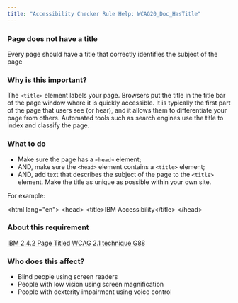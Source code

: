```yaml
---
title: "Accessibility Checker Rule Help: WCAG20_Doc_HasTitle"
---
```


<div className="toolHelp">
<Row>
<Column colLg={16} colMd={8} colSm={4} className="toolHead">

### Page does not have a title

<div id="locLevel"></div>

Every page should have a title that correctly identifies the subject of the page

</Column>
</Row>
<Row>
<Column colLg={11} colMd={5} colSm={4} className="toolMain">

### Why is this important?

The `<title>` element labels your page. Browsers put the title in the title bar of the page window where it is quickly accessible. It is typically the first part of the page that users see (or hear), and it allows them to differentiate your page from others. Automated tools such as search engines use the title to index and classify the page.

<div id="locSnippet"></div>

### What to do

 * Make sure the page has a `<head>` element;
 * AND, make sure the `<head>` element contains a `<title>` element;
 * AND, add text that describes the subject of the page to the `<title>` element. Make the title as unique as possible within your own site.

For example:

<CodeSnippet type="multi" light={true}>&lt;html lang="en"&gt;
&lt;head&gt;
    &lt;title&gt;IBM Accessibility&lt;/title&gt;
&lt;/head&gt;</CodeSnippet>

</Column>
<Column colLg={5} colMd={3} colSm={4} className="toolLeft">

### About this requirement

[IBM 2.4.2 Page Titled](https://www.ibm.com/able/requirements/requirements/#2_4_2)
[WCAG 2.1 technique G88](https://www.w3.org/WAI/WCAG21/Techniques/general/G88)

### Who does this affect?

 * Blind people using screen readers
 * People with low vision using screen magnification
 * People with dexterity impairment using voice control

</Column>
</Row>
</div>

